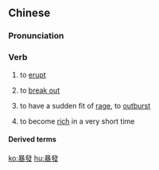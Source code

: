 {{also|暴发}}
==Chinese==
{{zh-forms|s=暴发}}

===Pronunciation===
{{zh-pron
|m=bàofā
|h=pfs=phau-fat
|mn=pō-hoat/po̍k-hoat
|cat=v
}}

===Verb===
{{zh-verb}}

# {{lb|zh|of a volcano}} to [[erupt]]
# {{lb|zh|of a disease}} to [[break out]]
# {{lb|zh|figuratively}} to have a sudden fit of [[rage]], to [[outburst]]
# {{lb|zh|informal}} to become [[rich]] in a very short time

====Derived terms====
{{zh-der|暴發戶}}

[[ko:暴發]]
[[hu:暴發]]